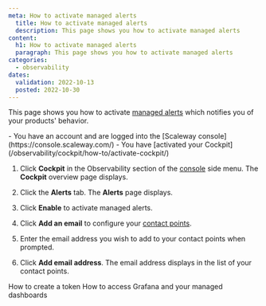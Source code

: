 ```yaml
---
meta: How to activate managed alerts
  title: How to activate managed alerts
  description: This page shows you how to activate managed alerts
content:
  h1: How to activate managed alerts
  paragraph: This page shows you how to activate managed alerts
categories:
  - observability
dates:
  validation: 2022-10-13
  posted: 2022-10-30
---
```


This page shows you how to activate [managed alerts](/observability/cockpit/concepts/#managed-alerts) which notifies you of your products' behavior.


<Message type="requirement">
  - You have an account and are logged into the [Scaleway console](https://console.scaleway.com/)
  - You have [activated your Cockpit](/observability/cockpit/how-to/activate-cockpit/)
</Message>


1. Click **Cockpit** in the Observability section of the [console](https://console.scaleway.com/) side menu. The **Cockpit** overview page displays.

2. Click the **Alerts** tab. The **Alerts** page displays.

3. Click **Enable** to activate managed alerts.

4. Click **Add an email** to configure your [contact points](/observability/cockpit/concepts/#contact-points).

5. Enter the email address you wish to add to your contact points when prompted.

6. Click **Add email address**. The email address displays in the list of your contact points.

<Navigation title="See Also">
  <PreviousButton to="/observability/cockpit/how-to/create-token/">How to create a token</PreviousButton>
  <NextButton to="/observability/cockpit/how-to/access-grafana-and-managed-dashboards/">How to access Grafana and your managed dashboards</NextButton>
</Navigation>
